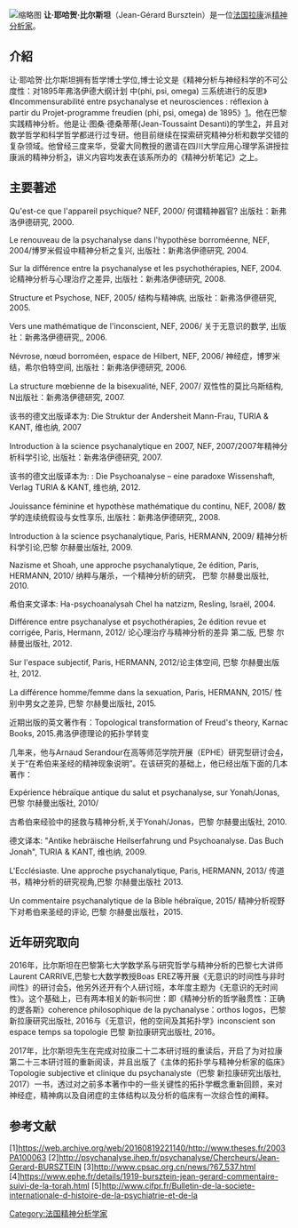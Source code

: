 [[File:G_Bursztein_2016_6.png|缩略图]]
'''让·耶哈贺·比尔斯坦'''（Jean-Gérard Bursztein）是一位[[法国|法国]][[拉康|拉康]]派[[精神分析家|精神分析家]]。
==介紹==
让·耶哈贺·比尔斯坦拥有哲学博士学位,博士论文是《精神分析与神经科学的不可公度性：对1895年弗洛伊德大纲计划 中(phi, psi, omega) 三系统进行的反思》《Incommensurabilité entre psychanalyse et neurosciences : réflexion à partir du Projet-programme freudien (phi, psi, omega) de 1895》[https://web.archive.org/web/20160819221140/http://www.theses.fr/2003PA100063]。他在巴黎实践精神分析。他是让·图桑·德桑蒂蒂(Jean-Toussaint Desanti)的学生[http://psychanalyse.ihep.fr/psychanalyse/Chercheurs/Jean-Gerard-BURSZTEIN]{{Wayback|url=http://psychanalyse.ihep.fr/psychanalyse/Chercheurs/Jean-Gerard-BURSZTEIN |date=20160304035322 }}，并且对数学哲学和科学哲学都进行过专研。他目前继续在探索研究精神分析和数学交错的复杂领域。他曾经三度来华，受霍大同教授的邀请在四川大学应用心理学系讲授拉康派的精神分析[http://www.cpsac.org.cn/news/?67_537.html]{{Dead link|date=2018年6月 |bot=InternetArchiveBot |fix-attempted=no }}，讲义内容均发表在该系所办的《精神分析笔记》之上。
==主要著述==

Qu'est-ce que l'appareil psychique? NEF, 2000/ 何谓精神器官? 出版社：新弗洛伊德研究, 2000.

Le renouveau de la psychanalyse dans l'hypothèse borroméenne, NEF, 2004/博罗米假设中精神分析之复兴, 出版社：新弗洛伊德研究, 2004.

Sur la différence entre la psychanalyse et les psychothérapies, NEF, 2004.论精神分析与心理治疗之差异, 出版社：新弗洛伊德研究, 2008.

Structure et Psychose, NEF, 2005/ 结构与精神病, 出版社：新弗洛伊德研究, 2005.

Vers une mathématique de l'inconscient, NEF, 2006/ 关于无意识的数学, 出版社：新弗洛伊德研究,, 2006.

Névrose, nœud borroméen, espace de Hilbert, NEF, 2006/ 神经症，博罗米结，希尔伯特空间, 出版社：新弗洛伊德研究, 2006.

La structure mœbienne de la bisexualité, NEF, 2007/ 双性性的莫比乌斯结构, N出版社：新弗洛伊德研究, 2007.

该书的德文出版译本为: Die Struktur der Andersheit Mann-Frau, TURIA & KANT, 维也纳, 2007

Introduction à la science psychanalytique en 2007, NEF, 2007/2007年精神分析科学引论, 出版社：新弗洛伊德研究, 2007.

该书的德文出版译本为: : Die Psychoanalyse – eine paradoxe Wissenshaft, Verlag TURIA & KANT, 维也纳, 2012.

Jouissance féminine et hypothèse mathématique du continu, NEF, 2008/ 数学的连续统假设与女性享乐, 出版社：新弗洛伊德研究,, 2008.

Introduction à la science psychanalytique, Paris, HERMANN, 2009/ 精神分析科学引论,巴黎 尔赫曼出版社, 2009.

Nazisme et Shoah, une approche psychanalytique, 2e édition, Paris, HERMANN, 2010/ 纳粹与屠杀，一个精神分析的研究， 巴黎 尔赫曼出版社, 2010.

希伯来文译本: Ha-psychoanalysah Chel ha natzizm, Resling, Israël, 2004.

Différence entre psychanalyse et psychothérapies, 2e édition revue et corrigée, Paris, Hermann, 2012/ 论心理治疗与精神分析的差异 第二版, 巴黎 尔赫曼出版社, 2012.

Sur l'espace subjectif, Paris, HERMANN, 2012/论主体空间, 巴黎 尔赫曼出版社, 2012.

La différence homme/femme dans la sexuation, Paris, HERMANN, 2015/ 性别中男女之差异, 巴黎 尔赫曼出版社, 2015.

近期出版的英文著作有：Topological transformation of Freud's theory, Karnac Books, 2015.弗洛伊德理论的拓扑学转变

几年来，他与Arnaud Serandour在高等师范学院开展（EPHE）研究型研讨会[https://www.ephe.fr/details/1919-bursztein-jean-gerard-commentaire-suivi-de-la-torah.html]{{Dead link|date=2018年6月 |bot=InternetArchiveBot |fix-attempted=no }}，关于“在希伯来圣经的精神现象说明”。在该研究的基础上，他已经出版下面的几本著作：

Expérience hébraïque antique du salut et psychanalyse, sur Yonah/Jonas, 巴黎 尔赫曼出版社, 2010/

古希伯来经验中的拯救与精神分析,关于Yonah/Jonas，巴黎 尔赫曼出版社, 2010.

德文译本: "Antike hebräische Heilserfahrung und Psychoanalyse. Das Buch Jonah", TURIA & KANT, 维也纳, 2009.

L'Ecclésiaste. Une approche psychanalytique, Paris, HERMANN, 2013/ 传道书，精神分析的研究视角,巴黎 尔赫曼出版社 2013.

Un commentaire psychanalytique de la Bible hébraïque, 2015/ 精神分析视野下对希伯来圣经的评论, 巴黎 尔赫曼出版社，2015.

==近年研究取向==

2016年，比尔斯坦在巴黎第七大学数学系与研究哲学与精神分析的巴黎七大讲师Laurent CARRIVE,巴黎七大数学教授Boas EREZ等开展《无意识的时间性与非时间性》的研讨会[http://www.cifpr.fr/Bulletin-de-la-societe-internationale-d-histoire-de-la-psychiatrie-et-de-la]{{Wayback|url=http://www.cifpr.fr/Bulletin-de-la-societe-internationale-d-histoire-de-la-psychiatrie-et-de-la |date=20160417045200 }}，他另外还开有个人研讨班，本年度主题为《无意识的无时间性》。这个基础上，已有两本相关的新书问世：即《精神分析的哲学融贯性：正确的逻各斯》coherence philosophique de la pychanalyse：orthos  logos，巴黎 新拉康研究出版社, 2016与《无意识，他的空间及其拓扑学》inconscient son espace temps sa topologie 巴黎 新拉康研究出版社, 2016。

2017年，比尔斯坦先生在完成对拉康二十二本研讨班的重读后，开启了为对拉康第二十三本研讨班的重新阅读，并且出版了《主体的拓扑学与精神分析家的临床》Topologie subjective et clinique du psychanalyste（巴黎 新拉康研究出版社, 2017）一书，透过对之前多本著作中的一些关键性的拓扑学概念重新回顾，来对神经症，精神病以及自闭症的主体结构以及分析的临床有一次综合性的阐释。

==参考文献==
{{reflist}}

[1]https://web.archive.org/web/20160819221140/http://www.theses.fr/2003PA100063
[2]http://psychanalyse.ihep.fr/psychanalyse/Chercheurs/Jean-Gerard-BURSZTEIN{{Wayback|url=http://psychanalyse.ihep.fr/psychanalyse/Chercheurs/Jean-Gerard-BURSZTEIN |date=20160304035322 }}
[3]http://www.cpsac.org.cn/news/?67_537.html{{Dead link|date=2018年6月 |bot=InternetArchiveBot |fix-attempted=no }}
[4]https://www.ephe.fr/details/1919-bursztein-jean-gerard-commentaire-suivi-de-la-torah.html{{Dead link|date=2018年6月 |bot=InternetArchiveBot |fix-attempted=no }}
[5]http://www.cifpr.fr/Bulletin-de-la-societe-internationale-d-histoire-de-la-psychiatrie-et-de-la{{Wayback|url=http://www.cifpr.fr/Bulletin-de-la-societe-internationale-d-histoire-de-la-psychiatrie-et-de-la |date=20160417045200 }}

[[Category:法国精神分析学家|Category:法国精神分析学家]]